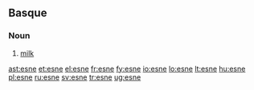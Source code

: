 ==Basque==

===Noun===
{{eu-noun}}

# [[milk]]

[[ast:esne]]
[[et:esne]]
[[el:esne]]
[[fr:esne]]
[[fy:esne]]
[[io:esne]]
[[lo:esne]]
[[lt:esne]]
[[hu:esne]]
[[pl:esne]]
[[ru:esne]]
[[sv:esne]]
[[tr:esne]]
[[ug:esne]]